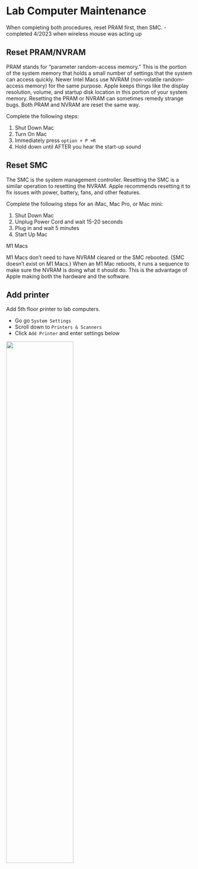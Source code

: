 # Lab Computer Maintenance

When completing both procedures, reset PRAM first, then SMC.
- completed 4/2023 when wireless mouse was acting up

## Reset PRAM/NVRAM {-} 

PRAM stands for “parameter random-access memory.” This is the portion of the system memory that holds a small number of settings that the system can access quickly. Newer Intel Macs use NVRAM (non-volatile random–access memory) for the same purpose. Apple keeps things like the display resolution, volume, and startup disk location in this portion of your system memory. Resetting the PRAM or NVRAM can sometimes remedy strange bugs. Both PRAM and NVRAM are reset the same way.

Complete the following steps:

1. Shut Down Mac
2. Turn On Mac
3. Immediately press `option + P +R`
4. Hold down until AFTER you hear the start-up sound


## Reset SMC {-}

The SMC is the system management controller. Resetting the SMC is a similar operation to resetting the NVRAM.  Apple recommends resetting it to fix issues with power, battery, fans, and other features.

Complete the following steps for an iMac, Mac Pro, or Mac mini:

1. Shut Down Mac
2. Unplug Power Cord and wait 15-20 seconds
3. Plug in and wait 5 minutes
4. Start Up Mac

M1 Macs

M1 Macs don’t need to have NVRAM cleared or the SMC rebooted. (SMC doesn’t exist on M1 Macs.) When an M1 Mac reboots, it runs a sequence to make sure the NVRAM is doing what it should do. This is the advantage of Apple making both the hardware and the software.

## Add printer {-}

Add 5th floor printer to lab computers.

 - Go go `System Settings`
 - Scroll down to `Printers & Scanners`
 - Click `Add Printer` and enter settings below
 
![](include/img/AddPrinter-LabComputer.png){width=60% fig-align=center}

